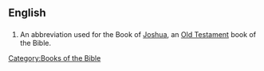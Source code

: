 ==English==

==={{abbreviation}}===
{{infl|en|abbreviation}}
# {{biblical}} An abbreviation used for the Book of [[Joshua]], an [[Old Testament]] book of the Bible. 

[[Category:Books of the Bible]]